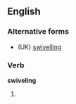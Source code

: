 ==English==

===Alternative forms===
* (UK) [[swivelling]]

===Verb===
'''swiveling'''

# {{US}} {{present participle of|[[swivel]]}}